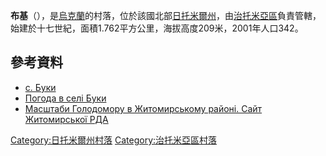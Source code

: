 <!-- 檔案不存在 [[Image:Buky_selo.jpg|right]] -->

{{coord|50|11|47|N|28|19|30|E|scale:30000|display=title}}

'''布基'''（{{lang-uk|Буки}}），是[[烏克蘭|烏克蘭]]的村落，位於該國北部[[日托米爾州|日托米爾州]]，由[[治托米亞區|治托米亞區]]負責管轄，始建於十七世紀，面積1.762平方公里，海拔高度209米，2001年人口342。

==參考資料== 
*[http://gska2.rada.gov.ua/pls/z7502/A005?rdat1=18.04.2010&rf7571=9284 с. Буки]{{dead link|date=2017年12月 |bot=InternetArchiveBot |fix-attempted=yes }}
* [http://weather.in.ua/ua/zhitomirskaja/2266 Погода в селі Буки] {{Wayback|url=http://weather.in.ua/ua/zhitomirskaja/2266 |date=20200805081709 }}
* [https://web.archive.org/web/20110915195159/http://www.zhytomyr-rda.gov.ua/Rozdil_3/Golodomor_1932_1933_rokiv/Golodomor_u_regioni/Masshtabi_Golodomoru_u_regioni__CHorni_doshki__Postrazhdali_sela_ Масштаби Голодомору в Житомирському районі. Сайт Житомирської РДА]

{{DEFAULTSORT:Буки}}
[[Category:日托米爾州村落|Category:日托米爾州村落]]
[[Category:治托米亞區村落|Category:治托米亞區村落]]


{{Zhytomyr-geo-stub}}